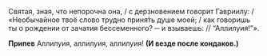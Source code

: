 Святая, зная, что непорочна она, / с дерзновением говорит Гавриилу: / «Необычайное твоё слово трудно приня́ть душе моей; / как говоришь ты о рождении от зачатия бессеменного? ─ и взываешь: // “Аллилуия!”».

**Припев** Аллилуия, аллилуия, аллилуия! **(И везде после кондаков.)**
